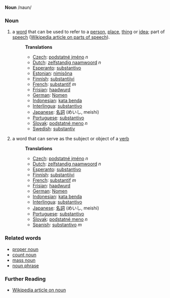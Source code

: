 '''Noun''' /naun/

===Noun===
# a [[word]] that can be used to refer to a [[person]], [[place]], [[thing]] or [[idea]]; part of [[speech]] ([[w:Part of speech|Wikipedia article on parts of speech]]).
#:'''Translations'''
#:*[[Czech]]: [[podstatné jméno]] ''n''
#:*[[Dutch]]: [[zelfstandig naamwoord]] ''n''
#:*[[Esperanto]]: [[substantivo]]
#:*[[Estonian]]: [[nimisõna]]
#:*[[Finnish]]: [[substantiivi]]
#:*[[French]]: [[substantif]] ''m''
#:*[[Frisian]]: [[haadwurd]]
#:*[[German]]: [[Nomen]] 
#:*[[Indonesian]]: [[kata benda]]
#:*[[Interlingua]]: [[substantivo]]
#:*[[Japanese]]: [[名詞]] (めいし, meishi)
#:*[[Portuguese]]: [[substantivo]]
#:*[[Slovak]]: [[podstatné meno]] ''n''
#:*[[Swedish]]: [[substantiv]]
# a word that can serve as the subject or object of a [[verb]]
#:'''Translations'''
#:*[[Czech]]: [[podstatné jméno]] ''n''
#:*[[Dutch]]: [[zelfstandig naamwoord]] ''n''
#:*[[Esperanto]]: [[substantivo]]
#:*[[Finnish]]: [[substantiivi]]
#:*[[French]]: [[substantif]] ''m''
#:*[[Frisian]]: [[haadwurd]]
#:*[[German]]: [[Nomen]]
#:*[[Indonesian]]: [[kata benda]]
#:*[[Interlingua]]: [[substantivo]]
#:*[[Japanese]]: [[名詞]] (めいし, meishi)
#:*[[Portuguese]]: [[substantivo]]
#:*[[Slovak]]: [[podstatné meno]] ''n''
#:*[[Spanish]]: [[substantivo]] ''m''


===Related words===
* [[proper noun]]
* [[count noun]]
* [[mass noun]]
* [[noun phrase]]

===Further Reading===
* [[w:noun|Wikipedia article on noun]]